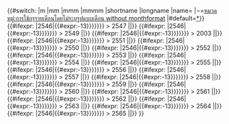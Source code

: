 <includeonly>{{Archives<!--
-->| root                = {{{root|}}}<!--
-->| auto                = {{{auto|no}}}<!--
-->| image               = {{{image|}}}<!--
-->| link                = {{{link|}}}<!--
-->| alt                 = {{{alt|}}}<!--
-->| search              = {{{search|}}}<!--
-->| search-break        = {{{search-break|}}}<!--
-->| search-width        = {{{search-width|}}}<!--
-->| search-button-label = {{{search-button-label|}}}<!--
-->| target              = {{{target|}}}<!--
-->| bot                 = {{{bot|}}}<!--
-->| age                 = {{{age|}}}<!--
-->| index               = {{{index|}}}<!--
-->| collapsible         = {{{collapsible|}}}<!--
-->| collapsed           = {{{collapsed|}}}<!--
-->| style               = {{{style|}}}<!--
-->| title               = {{{title|Archives}}}<!--
-->| editbox             = {{{editbox|}}}<!--
-->|{{#if:{{{startyear|}}}||[[หมวดหมู่:การใช้กรุรายเดือนโดยไม่มี startyear]]}}<!--
-->{{#switch:{{{monthformat|¬}}}
|m
|mm
|mmm
|mmmm
|shortname
|longname
|name=
|¬=[[หมวดหมู่:การใช้กรุรายเดือนโดยไม่ระบุรูปแบบเดือน without monthformat]]
|#default=[[หมวดหมู่:การใช้กรุรายเดือนโดยไม่ระบุรูปแบบเดือน monthformat|*]]}}<!--
-->{{#ifexpr: {{{startyear|{{#if:{{{monthformat|}}}|2546|{{#expr:{{CURRENTYEAR}}-13}}}}}}} > 2547 ||{{MonthlyLinks|monthformat={{{monthformat|}}}|root={{{root|}}}|year=2547|quarters={{{quarters|}}}}}}}<!--
-->{{#ifexpr: {{{startyear|{{#if:{{{monthformat|}}}|2546|{{#expr:{{CURRENTYEAR}}-13}}}}}}} > 2549 ||{{MonthlyLinks|monthformat={{{monthformat|}}}|root={{{root|}}}|year=2549|quarters={{{quarters|}}}}}}}<!--
-->{{#ifexpr: {{{startyear|{{#if:{{{monthformat|}}}|2546|{{#expr:{{CURRENTYEAR}}-13}}}}}}} > 2003 ||{{MonthlyLinks|monthformat={{{monthformat|}}}|root={{{root|}}}|year=2003|quarters={{{quarters|}}}}}}}<!--
-->{{#ifexpr: {{{startyear|{{#if:{{{monthformat|}}}|2546|{{#expr:{{CURRENTYEAR}}-13}}}}}}} > 2551 ||{{MonthlyLinks|monthformat={{{monthformat|}}}|root={{{root|}}}|year=2551|quarters={{{quarters|}}}}}}}<!--
-->{{#ifexpr: {{{startyear|{{#if:{{{monthformat|}}}|2546|{{#expr:{{CURRENTYEAR}}-13}}}}}}} > 2550 ||{{MonthlyLinks|monthformat={{{monthformat|}}}|root={{{root|}}}|year=2550|quarters={{{quarters|}}}}}}}<!--
-->{{#ifexpr: {{{startyear|{{#if:{{{monthformat|}}}|2546|{{#expr:{{CURRENTYEAR}}-13}}}}}}} > 2552 ||{{MonthlyLinks|monthformat={{{monthformat|}}}|root={{{root|}}}|year=2552|quarters={{{quarters|}}}}}}}<!--
-->{{#ifexpr: {{{startyear|{{#if:{{{monthformat|}}}|2546|{{#expr:{{CURRENTYEAR}}-13}}}}}}} > 2553 ||{{MonthlyLinks|monthformat={{{monthformat|}}}|root={{{root|}}}|year=2553|quarters={{{quarters|}}}}}}}<!--
-->{{#ifexpr: {{{startyear|{{#if:{{{monthformat|}}}|2546|{{#expr:{{CURRENTYEAR}}-13}}}}}}} > 2554 ||{{MonthlyLinks|monthformat={{{monthformat|}}}|root={{{root|}}}|year=2554|quarters={{{quarters|}}}}}}}<!--
-->{{#ifexpr: {{{startyear|{{#if:{{{monthformat|}}}|2546|{{#expr:{{CURRENTYEAR}}-13}}}}}}} > 2555 ||{{MonthlyLinks|monthformat={{{monthformat|}}}|root={{{root|}}}|year=2555|quarters={{{quarters|}}}}}}}<!--
-->{{#ifexpr: {{{startyear|{{#if:{{{monthformat|}}}|2546|{{#expr:{{CURRENTYEAR}}-13}}}}}}} > 2556 ||{{MonthlyLinks|monthformat={{{monthformat|}}}|root={{{root|}}}|year=2556|quarters={{{quarters|}}}}}}}<!--
-->{{#ifexpr: {{{startyear|{{#if:{{{monthformat|}}}|2546|{{#expr:{{CURRENTYEAR}}-13}}}}}}} > 2557 ||{{MonthlyLinks|monthformat={{{monthformat|}}}|root={{{root|}}}|year=2557|quarters={{{quarters|}}}}}}}<!--
-->{{#ifexpr: {{{startyear|{{#if:{{{monthformat|}}}|2546|{{#expr:{{CURRENTYEAR}}-13}}}}}}} > 2558 ||{{MonthlyLinks|monthformat={{{monthformat|}}}|root={{{root|}}}|year=2558|quarters={{{quarters|}}}}}}}<!--
-->{{#ifexpr: {{{startyear|{{#if:{{{monthformat|}}}|2546|{{#expr:{{CURRENTYEAR}}-13}}}}}}} > 2559 ||{{MonthlyLinks|monthformat={{{monthformat|}}}|root={{{root|}}}|year=2559|quarters={{{quarters|}}}}}}}<!--
-->{{#ifexpr: {{{startyear|{{#if:{{{monthformat|}}}|2546|{{#expr:{{CURRENTYEAR}}-13}}}}}}} > 2560 ||{{MonthlyLinks|monthformat={{{monthformat|}}}|root={{{root|}}}|year=2560|quarters={{{quarters|}}}}}}}<!--
-->{{#ifexpr: {{{startyear|{{#if:{{{monthformat|}}}|2546|{{#expr:{{CURRENTYEAR}}-13}}}}}}} > 2561 ||{{MonthlyLinks|monthformat={{{monthformat|}}}|root={{{root|}}}|year=2561|quarters={{{quarters|}}}}}}}<!--
-->{{#ifexpr: {{{startyear|{{#if:{{{monthformat|}}}|2546|{{#expr:{{CURRENTYEAR}}-13}}}}}}} > 2562 ||{{MonthlyLinks|monthformat={{{monthformat|}}}|root={{{root|}}}|year=2562|quarters={{{quarters|}}}}}}}<!--
-->{{#ifexpr: {{{startyear|{{#if:{{{monthformat|}}}|2546|{{#expr:{{CURRENTYEAR}}-13}}}}}}} > 2563 ||{{MonthlyLinks|monthformat={{{monthformat|}}}|root={{{root|}}}|year=2563|quarters={{{quarters|}}}}}}}<!--
-->{{#ifexpr: {{{startyear|{{#if:{{{monthformat|}}}|2546|{{#expr:{{CURRENTYEAR}}-13}}}}}}} > 2564 ||{{MonthlyLinks|monthformat={{{monthformat|}}}|root={{{root|}}}|year=2564|quarters={{{quarters|}}}}}}}<!--
-->{{#ifexpr: {{{startyear|{{#if:{{{monthformat|}}}|2546|{{#expr:{{CURRENTYEAR}}-13}}}}}}} > 2565 ||{{MonthlyLinks|monthformat={{{monthformat|}}}|root={{{root|}}}|year=2565|quarters={{{quarters|}}}}}}}<!--
-->}}</includeonly><noinclude>{{Documentation}}</noinclude>